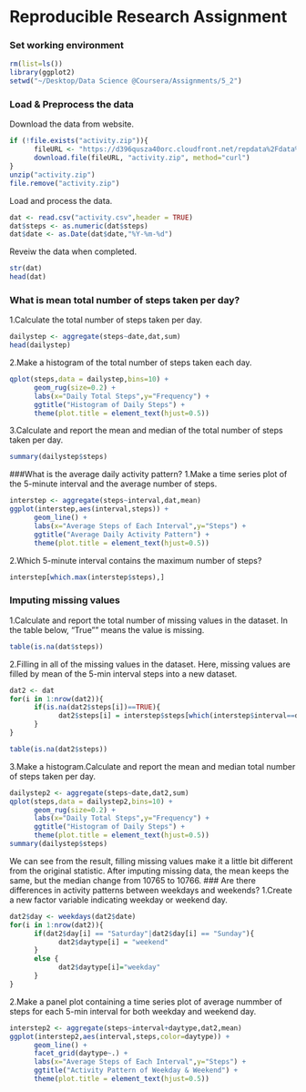 # Reproducible Research Assignment


### Set working environment
```r
rm(list=ls())
library(ggplot2)
setwd("~/Desktop/Data Science @Coursera/Assignments/5_2")
```
### Load & Preprocess the data
Download the data from website.
```r
if (!file.exists("activity.zip")){
      fileURL <- "https://d396qusza40orc.cloudfront.net/repdata%2Fdata%2Factivity.zip"
      download.file(fileURL, "activity.zip", method="curl")
}
unzip("activity.zip")
file.remove("activity.zip")
```
Load and process the data. 
```r
dat <- read.csv("activity.csv",header = TRUE)
dat$steps <- as.numeric(dat$steps)
dat$date <- as.Date(dat$date,"%Y-%m-%d")
```
Reveiw the data when completed.
```r
str(dat)
head(dat)
```
### What is mean total number of steps taken per day?
1.Calculate the total number of steps taken per day.
```r
dailystep <- aggregate(steps~date,dat,sum)
head(dailystep)
```
2.Make a histogram of the total number of steps taken each day.
```r
qplot(steps,data = dailystep,bins=10) +
      geom_rug(size=0.2) +
      labs(x="Daily Total Steps",y="Frequency") +
      ggtitle("Histogram of Daily Steps") +
      theme(plot.title = element_text(hjust=0.5))
```

3.Calculate and report the mean and median of the total number of steps taken per day.
```r
summary(dailystep$steps)
```
###What is the average daily activity pattern?
1.Make a time series plot of the 5-minute interval and the average number of steps. 
```r
interstep <- aggregate(steps~interval,dat,mean)
ggplot(interstep,aes(interval,steps)) + 
      geom_line() +
      labs(x="Average Steps of Each Interval",y="Steps") +
      ggtitle("Average Daily Activity Pattern") +
      theme(plot.title = element_text(hjust=0.5))
```

2.Which 5-minute interval contains the maximum number of steps?
```r
interstep[which.max(interstep$steps),]
```
### Imputing missing values
1.Calculate and report the total number of missing values in the dataset.
In the table below, "True"" means the value is missing.
```r
table(is.na(dat$steps))
```
2.Filling in all of the missing values in the dataset.
Here, missing values are filled by mean of the 5-min interval steps into a new dataset.
```r
dat2 <- dat
for(i in 1:nrow(dat2)){
      if(is.na(dat2$steps[i])==TRUE){
            dat2$steps[i] = interstep$steps[which(interstep$interval==dat2$interval[i])]
      }
}

table(is.na(dat2$steps))
```
3.Make a histogram.Calculate and report the mean and median total number of steps taken per day. 
```r
dailystep2 <- aggregate(steps~date,dat2,sum)
qplot(steps,data = dailystep2,bins=10) +
      geom_rug(size=0.2) +
      labs(x="Daily Total Steps",y="Frequency") +
      ggtitle("Histogram of Daily Steps") +
      theme(plot.title = element_text(hjust=0.5))
summary(dailystep$steps)
```
We can see from the result, filling missing values make it a little bit different from the original statistic. After imputing missing data, the mean keeps the same, but the median change from 10765 to 10766.
### Are there differences in activity patterns between weekdays and weekends?
1.Create a new factor variable indicating weekday or weekend day.
```r
dat2$day <- weekdays(dat2$date)
for(i in 1:nrow(dat2)){
      if(dat2$day[i] == "Saturday"|dat2$day[i] == "Sunday"){
            dat2$daytype[i] = "weekend"
      }
      else {
            dat2$daytype[i]="weekday"
      }
} 
```
2.Make a panel plot containing a time series plot of average nummber of steps for each 5-min interval for both weekday and weekend day.
```r
interstep2 <- aggregate(steps~interval+daytype,dat2,mean)
ggplot(interstep2,aes(interval,steps,color=daytype)) +
      geom_line() +
      facet_grid(daytype~.) +
      labs(x="Average Steps of Each Interval",y="Steps") +
      ggtitle("Activity Pattern of Weekday & Weekend") +
      theme(plot.title = element_text(hjust=0.5))
```
